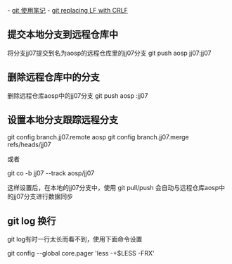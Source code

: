 
- [[git 使用笔记]]
- [[git replacing LF with CRLF]]

== 提交本地分支到远程仓库中 ==

将分支jj07提交到名为aosp的远程仓库里的jj07分支
git push aosp jj07:jj07 

== 删除远程仓库中的分支 ==

删除远程仓库aosp中的jj07分支
git push aosp :jj07 

== 设置本地分支跟踪远程分支 ==

git config branch.jj07.remote aosp 
git config branch.jj07.merge refs/heads/jj07

或者

git co -b jj07 --track aosp/jj07

这样设置后，在本地的jj07分支中，使用 git pull/push 会自动与远程仓库aosp中的jj07分支进行数据同步

== git log 换行 ==

git log有时一行太长而看不到，使用下面命令设置

git config --global core.pager 'less -+$LESS -FRX'
